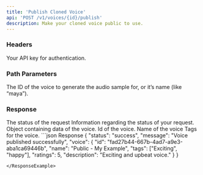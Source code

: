 ```yaml
---
title: 'Publish Cloned Voice'
api: 'POST /v1/voices/{id}/publish'
description: Make your cloned voice public to use.
---
```


### Headers

<ParamField header="authorization" type="string" required={true}>
    Your API key for authentication.
</ParamField>

### Path Parameters

<ParamField path="voiceId" type="string" required={true}>
    The ID of the voice to generate the audio sample for, or it’s name (like “maya”).   
</ParamField>


### Response

<ResponseField name="status" type="string">
   The status of the request
</ResponseField>

<ResponseField name="message" type="string">
   Information regarding the status of your request.
</ResponseField>

<ResponseField name="voice" type="object">
   Object containing data of the voice.
</ResponseField>

<ResponseField name="voice.id" type="string">
   Id of the voice.
</ResponseField>

<ResponseField name="voice.name" type="string">
   Name of the voice
</ResponseField>

<ResponseField name="voice.tags" type="string">
   Tags for the voice.
</ResponseField>

<ResponseExample>
```json Response
{
  "status": "success",
  "message": "Voice published successfully",
  "voice": {
    "id": "fad27b44-667b-4ad7-a9e3-aba1ca69446b",
    "name": "Public - My Example",
    "tags": ["Exciting", "happy"],
    "ratings": 5,
    "description": "Exciting and upbeat voice."
  }
}

```
</ResponseExample>